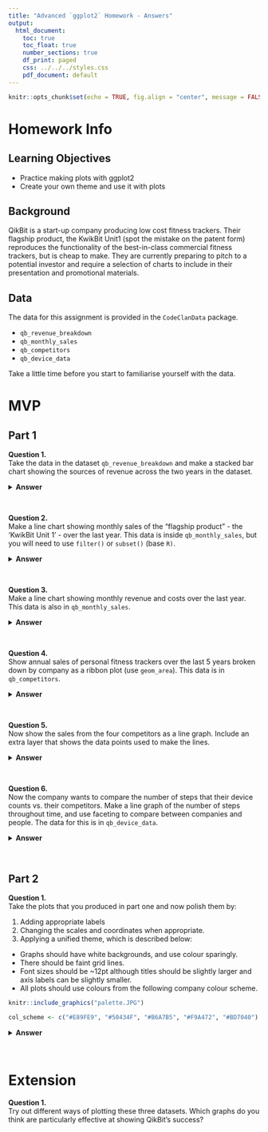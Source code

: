 ```yaml
---
title: "Advanced `ggplot2` Homework - Answers"
output:
  html_document:
    toc: true
    toc_float: true
    number_sections: true
    df_print: paged
    css: ../../../styles.css
    pdf_document: default
---
```

  
```r
knitr::opts_chunk$set(echo = TRUE, fig.align = "center", message = FALSE)
```

# Homework Info

## Learning Objectives<br>

* Practice making plots with ggplot2
* Create your own theme and use it with plots

## Background

QikBit is a start-up company producing low cost fitness trackers. Their flagship product, the KwikBit Unit1 (spot the mistake on the patent form) reproduces the functionality of the best-in-class commercial fitness trackers, but is cheap to make.  They are currently preparing to pitch to a potential investor and require a selection of charts to include in their presentation and promotional materials.

## Data

The data for this assignment is provided in the `CodeClanData` package.

* `qb_revenue_breakdown`
* `qb_monthly_sales`
* `qb_competitors`
* `qb_device_data`

Take a little time before you start to familiarise yourself with the data.

# MVP

## Part 1

**Question 1.**  
Take the data in the dataset `qb_revenue_breakdown` and make a stacked bar chart showing the sources of revenue across the two years in the dataset.

<details>
<summary>**Answer**</summary>
```r
library(ggplot2)
library(CodeClanData)
library(dplyr)

ggplot(qb_revenue_breakdown) +
  aes(x = Year, y = Revenue, fill = Product) +
  geom_col() 
```
</details>
<br>

**Question 2.**  
Make a line chart showing monthly sales of the "flagship product" - the 'KwikBit Unit 1' - over the last year. This data is inside `qb_monthly_sales`, but you will need to use `filter()` or `subset()` (base `R)`.

<details>
<summary>**Answer**</summary>
```r
kwikbit_sales <- subset(qb_monthly_sales, Cashflow == "Kwikbit Unit 1 Sales")

# or

kwikbit_sales <- qb_monthly_sales %>%
  filter(Cashflow == "Kwikbit Unit 1 Sales")

ggplot(kwikbit_sales) +
  aes(x = Date, y = Amount) +
  geom_line() 
```
</details>
<br>

**Question 3.**  
Make a line chart showing monthly revenue and costs over the last year. This data is also in `qb_monthly_sales`.

<details>
<summary>**Answer**</summary>
```r
kwikbit_sales <- subset(qb_monthly_sales, Cashflow != "Kwikbit Unit 1 Sales")

# or 

revenue_and_costs <- qb_monthly_sales %>%
  filter(Cashflow != "Kwikbit Unit 1 Sales")

ggplot(revenue_and_costs) +
  aes(x = Date, y = Amount, colour = Cashflow) +
  geom_line() 
```
</details>
<br>

**Question 4.**  
Show annual sales of personal fitness trackers over the last 5 years broken down by company as a ribbon plot (use `geom_area`). This data is in `qb_competitors`.

<details>
<summary>**Answer**</summary>
```r
options(scipen = 999)
ggplot(qb_competitors) +
  aes(x = Year, y = Revenue, fill = Company) +
  geom_area()
```
While the visualisation above works, a dodged bar plot is perhaps easier to understand:

```r
ggplot(qb_competitors) +
  aes(x = Year, y = Revenue, fill = Company) +
  geom_col(position = "dodge")
```
</details>
<br>

**Question 5.**  
Now show the sales from the four competitors as a line graph. Include an extra layer that shows the data points used to make the lines.

<details>
<summary>**Answer**</summary>
```r
ggplot(qb_competitors) +
  aes(x = Year, y = Revenue, colour = Company) +
  geom_line() +
  geom_point() 
```
</details>
<br>

**Question 6.**  
Now the company wants to compare the number of steps that their device counts vs. their competitors. Make a line graph of the number of steps throughout time, and use faceting to compare between companies and people. The data for this is in `qb_device_data`.

<details>
<summary>**Answer**</summary>
```r
qb_device_data <- 
mutate(qb_device_data, decimal_hour = hours + (mins/60))

ggplot(qb_device_data) +
  aes(x = decimal_hour, y = counts) +
  geom_line() + 
  facet_grid(id ~ device)
```
</details>
<br>

## Part 2 

**Question 1.**  
Take the plots that you produced in part one and now polish them by:

1. Adding appropriate labels
2. Changing the scales and coordinates when appropriate.
3. Applying a unified theme, which is described below:
  * Graphs should have white backgrounds, and use colour sparingly.
  * There should be faint grid lines.
  * Font sizes should be ~12pt although titles should be slightly larger and axis labels can be slightly smaller. 
  * All plots should use colours from the following company colour scheme.

```r
knitr::include_graphics("palette.JPG")
```

```r
col_scheme <- c("#E89FE9", "#50434F", "#B6A7B5", "#F9A472", "#BD7040")
```

<details>
<summary>**Answer**</summary>
```r
theme_qb <- 
  theme(
    text = element_text(size = 12),
    title = element_text(size = 14),
    axis.text = element_text(size = 10),
    panel.background = element_rect(fill = "white"),
    panel.grid = element_line(colour = "grey90", linetype = "dashed")
  )
```

```r
ggplot(qb_revenue_breakdown) +
  aes(x = Year, y = Revenue, fill = Product) +
  geom_col() +
  scale_fill_manual(values = col_scheme) +
  ggtitle(
    "Breakdown of QikBit Revenue by Product Line",
    subtitle =  "2018 and 2019"
  ) +
  theme_qb
```

```r
kwikbit_sales <- subset(qb_monthly_sales, Cashflow == "Kwikbit Unit 1 Sales")

ggplot(kwikbit_sales) +
  aes(x = Date, y = Amount, group = Cashflow) +
  geom_line(size = 2, colour = col_scheme[3]) +
  theme_qb +
  scale_y_continuous("Sales", labels = scales::dollar_format(prefix = "£")) +
  ggtitle("Sales of Kwikbit Unit1", subtitle = "1 Aug 2018 to 1 July 2019")
```

```r
revenue_and_costs <- subset(qb_monthly_sales, Cashflow != "Kwikbit Unit 1 Sales")

ggplot(revenue_and_costs) +
  aes(x = Date, y = Amount, colour = Cashflow, group = Cashflow) +
  geom_line(size = 2) +
  theme_qb +
  scale_colour_manual(values = col_scheme) +
  scale_y_continuous("Sales", labels = scales::dollar_format(prefix = "£")) +
  ggtitle("QikBit - Revenue and Costs", subtitle = "1 Aug 2018 to 1 July 2019")
```

```r
ggplot(qb_competitors) +
  aes(x = Year, y = Revenue, fill = Company) +
  geom_area() +
  scale_y_continuous(labels = scales::dollar) +
  theme_qb +
  scale_fill_manual(values = col_scheme) +
  ggtitle(
    "Revenue in the Fitness Tracker Market by Company",
    subtitle = "2015 - 2019"
  )
```

```r
ggplot(qb_competitors) +
  aes(x = Year, y = Revenue, colour = Company) +
  geom_line() +
  geom_point() +
  scale_y_continuous(labels = scales::dollar) +
  theme_qb +
  scale_colour_manual(values = col_scheme) +
  ggtitle(
    "Revenue in the Fitness Tracker Market by Company",
    subtitle = "2015 - 2019"
  )
```

```r
ggplot(qb_device_data) +
  aes(x = decimal_hour, y = counts, colour = device) +
  geom_line(show.legend = FALSE) + 
  scale_x_continuous("Time (hours)") +
  scale_y_continuous("Steps") +
  facet_grid(id ~ device) +
  scale_colour_manual(values = col_scheme) +
  theme_qb +
  ggtitle("Comparison between KwikBit Unit1 and Competitors for 5 individuals")
```
</details>
<br>

# Extension

**Question 1.**  
Try out different ways of plotting these three datasets. Which graphs do you think are particularly effective at showing QikBit's success?
